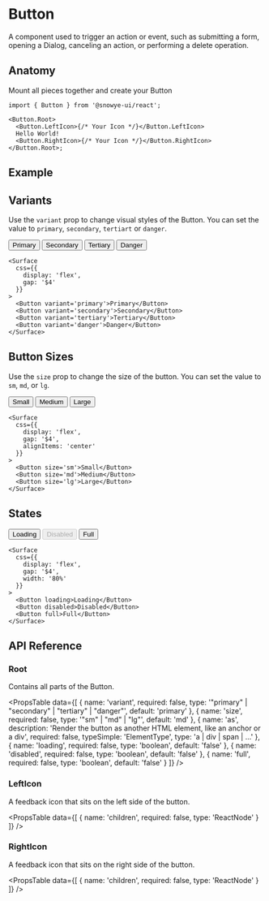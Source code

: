 
# Button

A component used to trigger an action or event, such as submitting a form, opening a Dialog, canceling an action, or performing a delete operation.

## Anatomy

Mount all pieces together and create your Button

```tsx
import { Button } from '@snowye-ui/react';

<Button.Root>
  <Button.LeftIcon>{/* Your Icon */}</Button.LeftIcon>
  Hello World!
  <Button.RightIcon>{/* Your Icon */}</Button.RightIcon>
</Button.Root>;
```

## Example

<HeroContainer>
  <ButtonDemo />
</HeroContainer>

## Variants

Use the `variant` prop to change visual styles of the Button. You can set the value to `primary`, `secondary`, `tertiart` or `danger`.

<HeroContainer>
  <Surface 
    css={{
      display: 'flex',
      gap: '$4'
    }}
  >
    <Button variant='primary'>Primary</Button>
    <Button variant='secondary'>Secondary</Button>
    <Button variant='tertiary'>Tertiary</Button>
    <Button variant='danger'>Danger</Button>
  </Surface>
</HeroContainer>

```tsx
<Surface 
  css={{
    display: 'flex',
    gap: '$4'
  }}
>
  <Button variant='primary'>Primary</Button>
  <Button variant='secondary'>Secondary</Button>
  <Button variant='tertiary'>Tertiary</Button>
  <Button variant='danger'>Danger</Button>
</Surface>
```

## Button Sizes

Use the `size` prop to change the size of the button. You can set the value to `sm`, `md`, or `lg`.

<HeroContainer>
  <Surface 
    css={{
      display: 'flex',
      gap: '$4',
      alignItems: 'center'
    }}
  >
    <Button size='sm'>Small</Button>
    <Button size='md'>Medium</Button>
    <Button size='lg'>Large</Button>
  </Surface>
</HeroContainer>

```tsx
<Surface 
  css={{
    display: 'flex',
    gap: '$4',
    alignItems: 'center'
  }}
>
  <Button size='sm'>Small</Button>
  <Button size='md'>Medium</Button>
  <Button size='lg'>Large</Button>
</Surface>
```

## States

<HeroContainer>
  <Surface 
    css={{
      display: 'flex',
      gap: '$4',
      width: '80%'
    }}
  >
    <Button loading>Loading</Button>
    <Button disabled>Disabled</Button>
    <Button full>Full</Button>
  </Surface>
</HeroContainer>

```tsx
<Surface 
  css={{
    display: 'flex',
    gap: '$4',
    width: '80%'
  }}
>
  <Button loading>Loading</Button>
  <Button disabled>Disabled</Button>
  <Button full>Full</Button>
</Surface>
```

## API Reference

### Root

Contains all parts of the Button.

<PropsTable
  data={[
    {
      name: 'variant',
      required: false,
      type: '"primary" | "secondary" | "tertiary" | "danger"',
      default: 'primary'
    },
    {
      name: 'size',
      required: false,
      type: '"sm" | "md" | "lg"',
      default: 'md'
    },
    {
      name: 'as',
      description:
        'Render the button as another HTML element, like an anchor or a div',
      required: false,
      typeSimple: 'ElementType',
      type: 'a | div | span | ...'
    },
    {
      name: 'loading',
      required: false,
      type: 'boolean',
      default: 'false'
    },
    {
      name: 'disabled',
      required: false,
      type: 'boolean',
      default: 'false'
    },
    {
      name: 'full',
      required: false,
      type: 'boolean',
      default: 'false'
    }
  ]}
/>

### LeftIcon

A feedback icon that sits on the left side of the button.

<PropsTable
  data={[
    {
      name: 'children',
      required: false,
      type: 'ReactNode'
    }
  ]}
/>

### RightIcon

A feedback icon that sits on the right side of the button.

<PropsTable
  data={[
    {
      name: 'children',
      required: false,
      type: 'ReactNode'
    }
  ]}
/>
